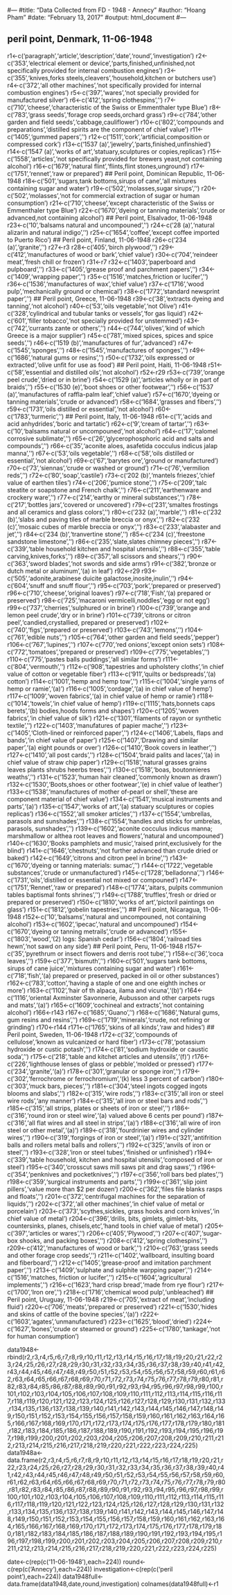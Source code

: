 #---
#title: "Data Collected from FD - 1948 - Annecy"
#author: "Hoang Pham"
#date: "February 13, 2017"
#output: html_document
#---

## peril point, Denmark, 11-06-1948
r1<-c('paragraph','article','description','date','round','investigation')
r2<-c('353','electrical element or device','parts,finished,unfinished,not specifically provided for internal combustion engines')
r3<-c('355','knives,forks steels,cleavers','household,kitchen or butchers use')
r4<-c('372','all other machines','not specifically provided for internal combustion engines')
r5<-c('397','wares','not specially provided for manufactured silver')
r6<-c('412','spring clothespins','')
r7<-c('710','cheese','characteristic of the Swiss or Emmenthaler type Blue')
r8<-c('783','grass seeds','forage crop seeds,orchard grass')
r9<-c('784','other garden and field seeds','cabbage,cauliflower')
r10<-c('802','compounds and preparations','distilled spirits are the component of chief value')
r11<-c('1405','gummed papers','')
r12<-c('1511','cork','artificial,composition or compressed cork')
r13<-c('1537 (a)','jewelry','parts,finished,unfinshied')
r14<-c('1547 (a)','works of art','statuary,sculptures or copies,replicas')
r15<-c('1558','articles','not specifically provided for brewers yeast,not containing alcohol')
r16<-c('1679','natural flint','flints,flint stones,unground')
r17<-c('1751','rennet','raw or prepared')
## Peril point, Dominican Republic, 11-06-1948
r18<-c('501','sugars,tank bottoms,sirups of cane','all mixtures containing sugar and water')
r19<-c('502','molasses,sugar sirups','')
r20<-c('502','molasses','not for commercial extraction of sugar or human consumption')
r21<-c('710','cheese','except characteristic of the Swiss or Emmenthaler type Blue')
r22<-c('1670','dyeing or tanning materials','crude or advanced,not containing alcohol')
## Peril point, Elsalvador, 11-06-1948
r23<-c('10','balsams natural and uncompouned','')
r24<-c('28 (a)','natural alizarin and natural indigo','')
r25<-c('1654','coffee','except coffee imported to Puerto Rico')
## Peril point, Finland, 11-06-1948
r26<-c('234 (a)','granite','')
r27<-r3
r28<-c('405','birch plywood','')
r29<-c('412','manufactures of wood or bark','chief value')
r30<-c('704','reindeer meat','fresh chill or frozen')
r31<-r7
r32<-c('1403','paperboard and pulpboard','')
r33<-c('1405','grease proof and parchment papers','')
r34<-c('1409','wrapping paper','')
r35<-c('1516','matches,friction or lucifer','')
r36<-c('1536','manufactures of wax','chief value')
r37<-c('1716','wood pulp','mechanically ground or chemical')
r38<-c('1772','standard newsprint paper','')
## Peril point, Greece, 11-06-1948
r39<-c('38','extracts dyeing and tanning','not alcohol')
r40<-c('53','oils vegetable','not Olive')
r41<-c('328','cylindrical and tubular tanks or vessels','for gas liquid')
r42<-c('601','filler tobacco','not specially provided for unstemmed')
r43<-c('742','currants zante or others','')
r44<-c('744','olives','kind of which Greece is a major supplier')
r45<-c('781','mixed spices, spices and spice seeds','')
r46<-c('1519 (b)','manufactures of fur','advanced')
r47<-c('1545','sponges','')
r48<-c('1545','manufactures of sponges','')
r49<-c('1686','natural gums or resins','')
r50<-c('1732','oils expressed or extracted','olive unfit for use as food')
## Peril point, Haiti, 11-06-1948
r51<-c('58','essential and distilled oils','not alcohol')
r52<-r29
r53<-c('739','orange peel crude','dried or in brine')
r54<-c('1529 (a)','articles wholly or in part of braids','')
r55<-c('1530 (e)','boot shoes or other footwear','')
r56<-c('1537 (a)','manufactures of raffla-palm leaf','chief value')
r57<-c('1670','dyeing or tanning materials','crude or advanced')
r58<-c('1684','grasses and fibers','')
r59<-c('1731','oils distilled or essential','not alcohol')
r60<-c('1783','turmeric','')
## Peril point, Italy, 11-06-1948
r61<-c('1','acids and acid anhydrides','boric and tartatic')
r62<-c('9','cream of tartar','')
r63<-c('10','balsams natural or uncompouned','not alcohol')
r64<-c('17','calomel corrosive sublimate','')
r65<-c('26','glycerophosphoric acid and salts and compounds','')
r66<-c('35','aconite aloes, asafetida cocculus indicus jalap manna','')
r67<-c('53','oils vegetable','')
r68<-c('58','oils distilled or essential','not alcohol')
r69<-c('67','barytes ore','ground or manufactured')
r70<-c('73','siennas','crude or washed or ground')
r71<-c('76','vermilion reds','')
r72<-c('80','soap','castile')
r73<-c('202 (b)','mantels friezes','chief value of earthen tiles')
r74<-c('206','pumice stone','')
r75<-c('209','talc steatite or soapstone and French chalk','')
r76<-c('211','earthenware and crockery ware','')
r77<-c('214','earthy or mineral substances','')
r78<-c('217','bottles jars','covered or uncovered')
r79<-c('231','smaltes frostings and all ceramics and glass colors','')
r80<-c('232 (a)','marble','')
r81<-c('232 (b)','slabs and paving tiles of marble breccia or onyx','')
r82<-c('232 (c)','mosaic cubes of marble breccia or onyx','')
r83<-c('233','alabaster and jet','')
r84<-c('234 (b)','tranvertine stone','')
r85<-c('234 (c)','freestone sandstone limestone','')
r86<-c('235','slate,slates chimney pieces','')
r87<-c('339','table household kitchen and hospital utensils','')
r88<-c('355','table carving,knives,forks','')
r89<-c('357','all scissors and shears','')
r90<-c('363','sword blades','not swords and side arms')
r91<-c('382','bronze or dutch metal or aluminum','(a) in leaf')
r92<-r29
r93<-c('505','adonite,arabinese duicite galactose,inosite,inulin','')
r94<-c('604','snuff and snuff flour','')
r95<-c('703','pork','prepared or preserved')
r96<-c('710','cheese','original loaves')
r97<-c('718','Fish','(a) prepared or preserved')
r98<-c('725','macaroni vermicelli,noddles','egg or not egg')
r99<-c('737','cherries','sulphured or in brine')
r100<-c('739','orange and lemon peel crude','dry or in brine')
r101<-c('739','citrons or citron peel','candied,crystallied, prepared or preserved')
r102<-c('740','figs','prepared or preserved')
r103<-c('743','lemons','')
r104<-c('761','edible nuts','')
r105<-c('764','other garden and field seeds','pepper')
r106<-c('767','lupines','')
r107<-c('770','red onions','except onion sets')
r108<-c('772','tomatoes','prepared or preserved')
r109<-c('775','vegetables','')
r110<-c('775','pastes balls puddings','all similar forms')
r111<-c('804','vermouth','')
r112<-c('908','tapestries and upholstery cloths','in chief value of cotton or vegetable fiber')
r113<-c('911','quilts or bedspreads','(a) cotton')
r114<-c('1001','hemp and hemp tow','')
r115<-c('1004','single yarns of hemp or ramie','(a)')
r116<-c('1005','cordage','(a) in chief value of hemp')
r117<-c('1009','woven fabrics','(a) in chief value of hemp or ramie')
r118<-c('1014','towels','in chief value of hemp')
r119<-c('1115','hats,bonnets caps berets','(b) bodies,hoods forms and shapes')
r120<-c('1205','woven fabrics','in chief value of silk')
r121<-c('1301','filaments of rayon or synthetic textile','')
r122<-c('1403','manufatures of papier mache','')
r123<-c('1405','Cloth-lined or reinforced paper','')
r124<-c('1406','Labels, flaps and bands','in chief value of paper')
r125<-c('1407','Drawing and similar paper','(a) eight pounds or over')
r126<-c('1410','Book covers in leather','')
r127<-c('1410','all post cards','')
r128<-c('1504','braid palits and laces','(a) in chief value of straw chip paper')
r129<-c('1518','natural grasses grains leaves plants shrubs heerbs trees','')
r130<-c('1518','boas, boutonnieres weaths','')
r131<-c('1523','human hair cleaned','commonly known as drawn')
r132<-c('1530','Boots,shoes or other footwear','(e) in chief value of leather')
r133<-c('1538','manufactures of mother of-pearl or shell','these are component material of chief value')
r134<-c('1541','musical instruments and parts','(a)')
r135<-c('1547','works of art','(a) statuary sculptures or copies replicas')
r136<-c('1552','all smoker articles','')
r137<-c('1554','umbrellas, parasols and sunshades','')
r138<-c('1554','handles and sticks for umbrelas, parasols, sunshades','')
r139<-c('1602','aconite cocculus indicus manna; marshmallow or althea root leaves and flowers','natural and uncompouned')
r140<-c('1630','Books pamphlets and music','raised print,exclusively for the blind')
r141<-c('1646','chestnuts','not further advanced than crude dried or baked')
r142<-c('1649','citrons and citron peel in brine','')
r143<-c('1670','dyeing or tanning materials: sumac','')
r144<-c('1722','vegetable substances','crude or unmanufactured')
r145<-c('1728','belladonna','')
r146<-c('1731','oils','distilled or essential not mixed or compouned')
r147<-c('1751','Rennet','raw or prepared')
r148<-c('1774','aitars, pulpits communion tables baptismal fonts shrines','')
r149<-c('1788','truffles','fresh or dried or prepared or preserved')
r150<-c('1810','works of art','pictoril paintings on glass')
r151<-c('1812','gobelin tapestries','')
## Peril point, Nicaragua, 11-06-1948
r152<-c('10','balsams','natural and uncompouned, not containing alcohol')
r153<-c('1602','ipecac','natural and uncompouned')
r154<-c('1670','dyeing or tanning metrails','crude or advanced')
r155<-c('1803','wood','(2) logs: Spanish cedar')
r156<-c('1804','railroad ties hewn','not sawd on any side')
## Peril point, Peru, 11-06-1948
r157<-c('35','pyrethrum or insect flowers and derris root tube','')
r158<-c('36','coca leaves','')
r159<-c('377','bismuth','')
r160<-c('501','sugars tank bottoms, sirups of cane juice','mixtures containing sugar and water')
r161<-c('718','fish','(a) prepared or preserved, packed in oil or other substances')
r162<-c('783','cotton','having a staple of one and one eighth inches or more')
r163<-c('1102','hair of th alpaca, ilama and vicuna','(b)')
r164<-c('1116','oriental Axminster Savonnerie, Aubusson and other carpets rugs and mats','(a)')
r165<-c('1609','cochineal and extracts','not containing alcohol')
r166<-r143
r167<-c('1685','Guano','')
r168<-c('1686','Natural gums, gum resins and resins','')
r169<-c('1719','minerals','crude, not refining or grinding')
r170<-r144
r171<-c('1765','skins of all kinds','raw and hides')
## Peril point, Sweden, 11-06-1948
r172<-c('32','compounds of cellulose','known as vulcanized or hard fiber')
r173<-c('78','potassium hydroxide or custic potash','')
r174<-c('81','sodium hydroxide or caustic soda','')
r175<-c('218','table and kitchet articles and utensils','(f)')
r176<-c('226','lighthouse lenses of glass or pebble','molded or pressed')
r177<-c('234','granite','(a)')
r178<-c('301','granular or sponge iron','')
r179<-c('302','ferrochrome or ferrochromium','(k) less 3 percent of carbon')
r180<-c('303','muck bars, pieces','')
r181<-c('304','steel ingots cogged ingots blooms and slabs','')
r182<-c('315','wire rods','')
r183<-c('315','all iron or steel wire rods','any manner')
r184<-c('315','all iron or steel bars and rods','')
r185<-c('315','all strips, plates or sheets of iron or steel','')
r186<-c('316','round iron or steel wire','(a) valued above 6 cents per pound')
r187<-c('316','all flat wires and all steel in strips','(a)')
r188<-c('316','all wire of iron steel or other metal','(a)')
r189<-c('318','fourdrinier wires and cylinder wires','')
r190<-c('319','forgings of iron or steel','(a)')
r191<-c('321','antifrition balls and rollers metal balls and rollers','')
r192<-c('325','anvils of iron or steel','')
r193<-c('328','iron or steel tubes','finished or unfinished')
r194<-c('339','table household, kitchen and hospital utensils','composed of iron or steel')
r195<-c('340','crosscut saws mill saws pit and drag saws','')
r196<-c('354','penknives and pocketknives','')
r197<-c('356','roll bars bed plates','')
r198<-c('359','surgical instruments and parts','')
r199<-c('361','slip joint pillers','value more than $2 per dozen')
r200<-c('362','files file blanks rasps and floats','')
r201<-c('372','centrifugal machines for the separation of liquids','')
r202<-c('372','all other machines','in chief value of metal or porcelain')
r203<-c('373','scythes,sickles, grass hooks and corn knives','in chief value of metal')
r204<-c('396','drills, bits, gimlets, gimlet-bits, countersinks, planes, chisels,etc','hand tools in chief value of metal')
r205<-c('397','articles or wares','')
r206<-c('405','Plywood','')
r207<-c('407','sugar-box shooks, and packing boxes','')
r208<-c('412','spring clothespins','')
r209<-c('412','manufactures of wood or bark','')
r210<-c('763','grass seeds and other forage crop seeds','')
r211<-c('1402','wallboard, insulting board and fiberboard','')
r212<-c('1405','grease-proof and imitation parchment paper','')
r213<-c('1409','sulphate and sulphite warpping paper','')
r214<-c('1516','matches, friction or lucifer','')
r215<-c('1604','agricultural implements','')
r216<-c('1623','hard crisp bread','made from rye flour')
r217<-c('1700','Iron ore','')
r218<-c('1716','chemical wood pulp','unbleached')
## Peril point, Uruguay, 11-06-1948
r219<-c('705','extract of meat','including fluid')
r220<-c('706','meats','prepared or preserved')
r221<-c('1530','hides and skins of cattle of the bovine species','(a)')
r222<-c('1603','agates','unmanufactured')
r223<-c('1625','blood','dried')
r224<-c('1627','bones','crude or steamed or ground')
r225<-c('1780','tankage','not for human consumption')


data1948<-rbind(r2,r3,r4,r5,r6,r7,r8,r9,r10,r11,r12,r13,r14,r15,r16,r17,r18,r19,r20,r21,r22,r23,r24,r25,r26,r27,r28,r29,r30,r31,r32,r33,r34,r35,r36,r37,r38,r39,r40,r41,r42,r43,r44,r45,r46,r47,r48,r49,r50,r51,r52,r53,r54,r55,r56,r57,r58,r59,r60,r61,r62,r63,r64,r65,r66,r67,r68,r69,r70,r71,r72,r73,r74,r75,r76,r77,r78,r79,r80,r81,r82,r83,r84,r85,r86,r87,r88,r89,r90,r91,r92,r93,r94,r95,r96,r97,r98,r99,r100,r101,r102,r103,r104,r105,r106,r107,r108,r109,r110,r111,r112,r113,r114,r115,r116,r117,r118,r119,r120,r121,r122,r123,r124,r125,r126,r127,r128,r129,r130,r131,r132,r133,r134,r135,r136,r137,r138,r139,r140,r141,r142,r143,r144,r145,r146,r147,r148,r149,r150,r151,r152,r153,r154,r155,r156,r157,r158,r159,r160,r161,r162,r163,r164,r165,r166,r167,r168,r169,r170,r171,r172,r173,r174,r175,r176,r177,r178,r179,r180,r181,r182,r183,r184,r185,r186,r187,r188,r189,r190,r191,r192,r193,r194,r195,r196,r197,r198,r199,r200,r201,r202,r203,r204,r205,r206,r207,r208,r209,r210,r211,r212,r213,r214,r215,r216,r217,r218,r219,r220,r221,r222,r223,r224,r225)
data1948a<-data.frame(r2,r3,r4,r5,r6,r7,r8,r9,r10,r11,r12,r13,r14,r15,r16,r17,r18,r19,r20,r21,r22,r23,r24,r25,r26,r27,r28,r29,r30,r31,r32,r33,r34,r35,r36,r37,r38,r39,r40,r41,r42,r43,r44,r45,r46,r47,r48,r49,r50,r51,r52,r53,r54,r55,r56,r57,r58,r59,r60,r61,r62,r63,r64,r65,r66,r67,r68,r69,r70,r71,r72,r73,r74,r75,r76,r77,r78,r79,r80,r81,r82,r83,r84,r85,r86,r87,r88,r89,r90,r91,r92,r93,r94,r95,r96,r97,r98,r99,r100,r101,r102,r103,r104,r105,r106,r107,r108,r109,r110,r111,r112,r113,r114,r115,r116,r117,r118,r119,r120,r121,r122,r123,r124,r125,r126,r127,r128,r129,r130,r131,r132,r133,r134,r135,r136,r137,r138,r139,r140,r141,r142,r143,r144,r145,r146,r147,r148,r149,r150,r151,r152,r153,r154,r155,r156,r157,r158,r159,r160,r161,r162,r163,r164,r165,r166,r167,r168,r169,r170,r171,r172,r173,r174,r175,r176,r177,r178,r179,r180,r181,r182,r183,r184,r185,r186,r187,r188,r189,r190,r191,r192,r193,r194,r195,r196,r197,r198,r199,r200,r201,r202,r203,r204,r205,r206,r207,r208,r209,r210,r211,r212,r213,r214,r215,r216,r217,r218,r219,r220,r221,r222,r223,r224,r225)

date<-c(rep(c('11-06-1948'),each=224))
round<-c(rep(c('Annecy'),each=224))
investigation<-c(rep(c('peril point'),each=224))
data1948full<-data.frame(data1948,date,round,investigation)
colnames(data1948full)<-r1

      